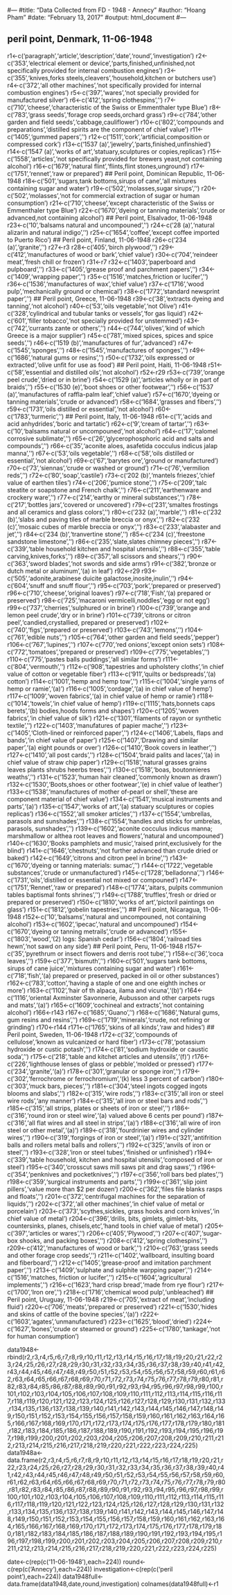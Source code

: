 #---
#title: "Data Collected from FD - 1948 - Annecy"
#author: "Hoang Pham"
#date: "February 13, 2017"
#output: html_document
#---

## peril point, Denmark, 11-06-1948
r1<-c('paragraph','article','description','date','round','investigation')
r2<-c('353','electrical element or device','parts,finished,unfinished,not specifically provided for internal combustion engines')
r3<-c('355','knives,forks steels,cleavers','household,kitchen or butchers use')
r4<-c('372','all other machines','not specifically provided for internal combustion engines')
r5<-c('397','wares','not specially provided for manufactured silver')
r6<-c('412','spring clothespins','')
r7<-c('710','cheese','characteristic of the Swiss or Emmenthaler type Blue')
r8<-c('783','grass seeds','forage crop seeds,orchard grass')
r9<-c('784','other garden and field seeds','cabbage,cauliflower')
r10<-c('802','compounds and preparations','distilled spirits are the component of chief value')
r11<-c('1405','gummed papers','')
r12<-c('1511','cork','artificial,composition or compressed cork')
r13<-c('1537 (a)','jewelry','parts,finished,unfinshied')
r14<-c('1547 (a)','works of art','statuary,sculptures or copies,replicas')
r15<-c('1558','articles','not specifically provided for brewers yeast,not containing alcohol')
r16<-c('1679','natural flint','flints,flint stones,unground')
r17<-c('1751','rennet','raw or prepared')
## Peril point, Dominican Republic, 11-06-1948
r18<-c('501','sugars,tank bottoms,sirups of cane','all mixtures containing sugar and water')
r19<-c('502','molasses,sugar sirups','')
r20<-c('502','molasses','not for commercial extraction of sugar or human consumption')
r21<-c('710','cheese','except characteristic of the Swiss or Emmenthaler type Blue')
r22<-c('1670','dyeing or tanning materials','crude or advanced,not containing alcohol')
## Peril point, Elsalvador, 11-06-1948
r23<-c('10','balsams natural and uncompouned','')
r24<-c('28 (a)','natural alizarin and natural indigo','')
r25<-c('1654','coffee','except coffee imported to Puerto Rico')
## Peril point, Finland, 11-06-1948
r26<-c('234 (a)','granite','')
r27<-r3
r28<-c('405','birch plywood','')
r29<-c('412','manufactures of wood or bark','chief value')
r30<-c('704','reindeer meat','fresh chill or frozen')
r31<-r7
r32<-c('1403','paperboard and pulpboard','')
r33<-c('1405','grease proof and parchment papers','')
r34<-c('1409','wrapping paper','')
r35<-c('1516','matches,friction or lucifer','')
r36<-c('1536','manufactures of wax','chief value')
r37<-c('1716','wood pulp','mechanically ground or chemical')
r38<-c('1772','standard newsprint paper','')
## Peril point, Greece, 11-06-1948
r39<-c('38','extracts dyeing and tanning','not alcohol')
r40<-c('53','oils vegetable','not Olive')
r41<-c('328','cylindrical and tubular tanks or vessels','for gas liquid')
r42<-c('601','filler tobacco','not specially provided for unstemmed')
r43<-c('742','currants zante or others','')
r44<-c('744','olives','kind of which Greece is a major supplier')
r45<-c('781','mixed spices, spices and spice seeds','')
r46<-c('1519 (b)','manufactures of fur','advanced')
r47<-c('1545','sponges','')
r48<-c('1545','manufactures of sponges','')
r49<-c('1686','natural gums or resins','')
r50<-c('1732','oils expressed or extracted','olive unfit for use as food')
## Peril point, Haiti, 11-06-1948
r51<-c('58','essential and distilled oils','not alcohol')
r52<-r29
r53<-c('739','orange peel crude','dried or in brine')
r54<-c('1529 (a)','articles wholly or in part of braids','')
r55<-c('1530 (e)','boot shoes or other footwear','')
r56<-c('1537 (a)','manufactures of raffla-palm leaf','chief value')
r57<-c('1670','dyeing or tanning materials','crude or advanced')
r58<-c('1684','grasses and fibers','')
r59<-c('1731','oils distilled or essential','not alcohol')
r60<-c('1783','turmeric','')
## Peril point, Italy, 11-06-1948
r61<-c('1','acids and acid anhydrides','boric and tartatic')
r62<-c('9','cream of tartar','')
r63<-c('10','balsams natural or uncompouned','not alcohol')
r64<-c('17','calomel corrosive sublimate','')
r65<-c('26','glycerophosphoric acid and salts and compounds','')
r66<-c('35','aconite aloes, asafetida cocculus indicus jalap manna','')
r67<-c('53','oils vegetable','')
r68<-c('58','oils distilled or essential','not alcohol')
r69<-c('67','barytes ore','ground or manufactured')
r70<-c('73','siennas','crude or washed or ground')
r71<-c('76','vermilion reds','')
r72<-c('80','soap','castile')
r73<-c('202 (b)','mantels friezes','chief value of earthen tiles')
r74<-c('206','pumice stone','')
r75<-c('209','talc steatite or soapstone and French chalk','')
r76<-c('211','earthenware and crockery ware','')
r77<-c('214','earthy or mineral substances','')
r78<-c('217','bottles jars','covered or uncovered')
r79<-c('231','smaltes frostings and all ceramics and glass colors','')
r80<-c('232 (a)','marble','')
r81<-c('232 (b)','slabs and paving tiles of marble breccia or onyx','')
r82<-c('232 (c)','mosaic cubes of marble breccia or onyx','')
r83<-c('233','alabaster and jet','')
r84<-c('234 (b)','tranvertine stone','')
r85<-c('234 (c)','freestone sandstone limestone','')
r86<-c('235','slate,slates chimney pieces','')
r87<-c('339','table household kitchen and hospital utensils','')
r88<-c('355','table carving,knives,forks','')
r89<-c('357','all scissors and shears','')
r90<-c('363','sword blades','not swords and side arms')
r91<-c('382','bronze or dutch metal or aluminum','(a) in leaf')
r92<-r29
r93<-c('505','adonite,arabinese duicite galactose,inosite,inulin','')
r94<-c('604','snuff and snuff flour','')
r95<-c('703','pork','prepared or preserved')
r96<-c('710','cheese','original loaves')
r97<-c('718','Fish','(a) prepared or preserved')
r98<-c('725','macaroni vermicelli,noddles','egg or not egg')
r99<-c('737','cherries','sulphured or in brine')
r100<-c('739','orange and lemon peel crude','dry or in brine')
r101<-c('739','citrons or citron peel','candied,crystallied, prepared or preserved')
r102<-c('740','figs','prepared or preserved')
r103<-c('743','lemons','')
r104<-c('761','edible nuts','')
r105<-c('764','other garden and field seeds','pepper')
r106<-c('767','lupines','')
r107<-c('770','red onions','except onion sets')
r108<-c('772','tomatoes','prepared or preserved')
r109<-c('775','vegetables','')
r110<-c('775','pastes balls puddings','all similar forms')
r111<-c('804','vermouth','')
r112<-c('908','tapestries and upholstery cloths','in chief value of cotton or vegetable fiber')
r113<-c('911','quilts or bedspreads','(a) cotton')
r114<-c('1001','hemp and hemp tow','')
r115<-c('1004','single yarns of hemp or ramie','(a)')
r116<-c('1005','cordage','(a) in chief value of hemp')
r117<-c('1009','woven fabrics','(a) in chief value of hemp or ramie')
r118<-c('1014','towels','in chief value of hemp')
r119<-c('1115','hats,bonnets caps berets','(b) bodies,hoods forms and shapes')
r120<-c('1205','woven fabrics','in chief value of silk')
r121<-c('1301','filaments of rayon or synthetic textile','')
r122<-c('1403','manufatures of papier mache','')
r123<-c('1405','Cloth-lined or reinforced paper','')
r124<-c('1406','Labels, flaps and bands','in chief value of paper')
r125<-c('1407','Drawing and similar paper','(a) eight pounds or over')
r126<-c('1410','Book covers in leather','')
r127<-c('1410','all post cards','')
r128<-c('1504','braid palits and laces','(a) in chief value of straw chip paper')
r129<-c('1518','natural grasses grains leaves plants shrubs heerbs trees','')
r130<-c('1518','boas, boutonnieres weaths','')
r131<-c('1523','human hair cleaned','commonly known as drawn')
r132<-c('1530','Boots,shoes or other footwear','(e) in chief value of leather')
r133<-c('1538','manufactures of mother of-pearl or shell','these are component material of chief value')
r134<-c('1541','musical instruments and parts','(a)')
r135<-c('1547','works of art','(a) statuary sculptures or copies replicas')
r136<-c('1552','all smoker articles','')
r137<-c('1554','umbrellas, parasols and sunshades','')
r138<-c('1554','handles and sticks for umbrelas, parasols, sunshades','')
r139<-c('1602','aconite cocculus indicus manna; marshmallow or althea root leaves and flowers','natural and uncompouned')
r140<-c('1630','Books pamphlets and music','raised print,exclusively for the blind')
r141<-c('1646','chestnuts','not further advanced than crude dried or baked')
r142<-c('1649','citrons and citron peel in brine','')
r143<-c('1670','dyeing or tanning materials: sumac','')
r144<-c('1722','vegetable substances','crude or unmanufactured')
r145<-c('1728','belladonna','')
r146<-c('1731','oils','distilled or essential not mixed or compouned')
r147<-c('1751','Rennet','raw or prepared')
r148<-c('1774','aitars, pulpits communion tables baptismal fonts shrines','')
r149<-c('1788','truffles','fresh or dried or prepared or preserved')
r150<-c('1810','works of art','pictoril paintings on glass')
r151<-c('1812','gobelin tapestries','')
## Peril point, Nicaragua, 11-06-1948
r152<-c('10','balsams','natural and uncompouned, not containing alcohol')
r153<-c('1602','ipecac','natural and uncompouned')
r154<-c('1670','dyeing or tanning metrails','crude or advanced')
r155<-c('1803','wood','(2) logs: Spanish cedar')
r156<-c('1804','railroad ties hewn','not sawd on any side')
## Peril point, Peru, 11-06-1948
r157<-c('35','pyrethrum or insect flowers and derris root tube','')
r158<-c('36','coca leaves','')
r159<-c('377','bismuth','')
r160<-c('501','sugars tank bottoms, sirups of cane juice','mixtures containing sugar and water')
r161<-c('718','fish','(a) prepared or preserved, packed in oil or other substances')
r162<-c('783','cotton','having a staple of one and one eighth inches or more')
r163<-c('1102','hair of th alpaca, ilama and vicuna','(b)')
r164<-c('1116','oriental Axminster Savonnerie, Aubusson and other carpets rugs and mats','(a)')
r165<-c('1609','cochineal and extracts','not containing alcohol')
r166<-r143
r167<-c('1685','Guano','')
r168<-c('1686','Natural gums, gum resins and resins','')
r169<-c('1719','minerals','crude, not refining or grinding')
r170<-r144
r171<-c('1765','skins of all kinds','raw and hides')
## Peril point, Sweden, 11-06-1948
r172<-c('32','compounds of cellulose','known as vulcanized or hard fiber')
r173<-c('78','potassium hydroxide or custic potash','')
r174<-c('81','sodium hydroxide or caustic soda','')
r175<-c('218','table and kitchet articles and utensils','(f)')
r176<-c('226','lighthouse lenses of glass or pebble','molded or pressed')
r177<-c('234','granite','(a)')
r178<-c('301','granular or sponge iron','')
r179<-c('302','ferrochrome or ferrochromium','(k) less 3 percent of carbon')
r180<-c('303','muck bars, pieces','')
r181<-c('304','steel ingots cogged ingots blooms and slabs','')
r182<-c('315','wire rods','')
r183<-c('315','all iron or steel wire rods','any manner')
r184<-c('315','all iron or steel bars and rods','')
r185<-c('315','all strips, plates or sheets of iron or steel','')
r186<-c('316','round iron or steel wire','(a) valued above 6 cents per pound')
r187<-c('316','all flat wires and all steel in strips','(a)')
r188<-c('316','all wire of iron steel or other metal','(a)')
r189<-c('318','fourdrinier wires and cylinder wires','')
r190<-c('319','forgings of iron or steel','(a)')
r191<-c('321','antifrition balls and rollers metal balls and rollers','')
r192<-c('325','anvils of iron or steel','')
r193<-c('328','iron or steel tubes','finished or unfinished')
r194<-c('339','table household, kitchen and hospital utensils','composed of iron or steel')
r195<-c('340','crosscut saws mill saws pit and drag saws','')
r196<-c('354','penknives and pocketknives','')
r197<-c('356','roll bars bed plates','')
r198<-c('359','surgical instruments and parts','')
r199<-c('361','slip joint pillers','value more than $2 per dozen')
r200<-c('362','files file blanks rasps and floats','')
r201<-c('372','centrifugal machines for the separation of liquids','')
r202<-c('372','all other machines','in chief value of metal or porcelain')
r203<-c('373','scythes,sickles, grass hooks and corn knives','in chief value of metal')
r204<-c('396','drills, bits, gimlets, gimlet-bits, countersinks, planes, chisels,etc','hand tools in chief value of metal')
r205<-c('397','articles or wares','')
r206<-c('405','Plywood','')
r207<-c('407','sugar-box shooks, and packing boxes','')
r208<-c('412','spring clothespins','')
r209<-c('412','manufactures of wood or bark','')
r210<-c('763','grass seeds and other forage crop seeds','')
r211<-c('1402','wallboard, insulting board and fiberboard','')
r212<-c('1405','grease-proof and imitation parchment paper','')
r213<-c('1409','sulphate and sulphite warpping paper','')
r214<-c('1516','matches, friction or lucifer','')
r215<-c('1604','agricultural implements','')
r216<-c('1623','hard crisp bread','made from rye flour')
r217<-c('1700','Iron ore','')
r218<-c('1716','chemical wood pulp','unbleached')
## Peril point, Uruguay, 11-06-1948
r219<-c('705','extract of meat','including fluid')
r220<-c('706','meats','prepared or preserved')
r221<-c('1530','hides and skins of cattle of the bovine species','(a)')
r222<-c('1603','agates','unmanufactured')
r223<-c('1625','blood','dried')
r224<-c('1627','bones','crude or steamed or ground')
r225<-c('1780','tankage','not for human consumption')


data1948<-rbind(r2,r3,r4,r5,r6,r7,r8,r9,r10,r11,r12,r13,r14,r15,r16,r17,r18,r19,r20,r21,r22,r23,r24,r25,r26,r27,r28,r29,r30,r31,r32,r33,r34,r35,r36,r37,r38,r39,r40,r41,r42,r43,r44,r45,r46,r47,r48,r49,r50,r51,r52,r53,r54,r55,r56,r57,r58,r59,r60,r61,r62,r63,r64,r65,r66,r67,r68,r69,r70,r71,r72,r73,r74,r75,r76,r77,r78,r79,r80,r81,r82,r83,r84,r85,r86,r87,r88,r89,r90,r91,r92,r93,r94,r95,r96,r97,r98,r99,r100,r101,r102,r103,r104,r105,r106,r107,r108,r109,r110,r111,r112,r113,r114,r115,r116,r117,r118,r119,r120,r121,r122,r123,r124,r125,r126,r127,r128,r129,r130,r131,r132,r133,r134,r135,r136,r137,r138,r139,r140,r141,r142,r143,r144,r145,r146,r147,r148,r149,r150,r151,r152,r153,r154,r155,r156,r157,r158,r159,r160,r161,r162,r163,r164,r165,r166,r167,r168,r169,r170,r171,r172,r173,r174,r175,r176,r177,r178,r179,r180,r181,r182,r183,r184,r185,r186,r187,r188,r189,r190,r191,r192,r193,r194,r195,r196,r197,r198,r199,r200,r201,r202,r203,r204,r205,r206,r207,r208,r209,r210,r211,r212,r213,r214,r215,r216,r217,r218,r219,r220,r221,r222,r223,r224,r225)
data1948a<-data.frame(r2,r3,r4,r5,r6,r7,r8,r9,r10,r11,r12,r13,r14,r15,r16,r17,r18,r19,r20,r21,r22,r23,r24,r25,r26,r27,r28,r29,r30,r31,r32,r33,r34,r35,r36,r37,r38,r39,r40,r41,r42,r43,r44,r45,r46,r47,r48,r49,r50,r51,r52,r53,r54,r55,r56,r57,r58,r59,r60,r61,r62,r63,r64,r65,r66,r67,r68,r69,r70,r71,r72,r73,r74,r75,r76,r77,r78,r79,r80,r81,r82,r83,r84,r85,r86,r87,r88,r89,r90,r91,r92,r93,r94,r95,r96,r97,r98,r99,r100,r101,r102,r103,r104,r105,r106,r107,r108,r109,r110,r111,r112,r113,r114,r115,r116,r117,r118,r119,r120,r121,r122,r123,r124,r125,r126,r127,r128,r129,r130,r131,r132,r133,r134,r135,r136,r137,r138,r139,r140,r141,r142,r143,r144,r145,r146,r147,r148,r149,r150,r151,r152,r153,r154,r155,r156,r157,r158,r159,r160,r161,r162,r163,r164,r165,r166,r167,r168,r169,r170,r171,r172,r173,r174,r175,r176,r177,r178,r179,r180,r181,r182,r183,r184,r185,r186,r187,r188,r189,r190,r191,r192,r193,r194,r195,r196,r197,r198,r199,r200,r201,r202,r203,r204,r205,r206,r207,r208,r209,r210,r211,r212,r213,r214,r215,r216,r217,r218,r219,r220,r221,r222,r223,r224,r225)

date<-c(rep(c('11-06-1948'),each=224))
round<-c(rep(c('Annecy'),each=224))
investigation<-c(rep(c('peril point'),each=224))
data1948full<-data.frame(data1948,date,round,investigation)
colnames(data1948full)<-r1

      